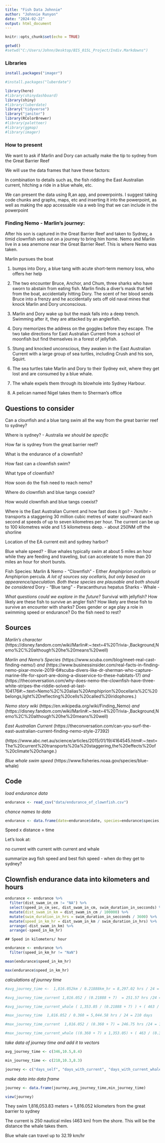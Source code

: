 ```yaml
---
title: "Fish Data Johnnie"
author: "Johnnie Runyon"
date: "2024-02-22"
output: html_document
---
```


```r
knitr::opts_chunk$set(echo = TRUE)
```

```r
getwd()
#setwd("C:/Users/Johnn/Desktop/BIS_015L_Project/Indiv.Markdowns")
```

### Libraries

```r
install.packages("imager")
```


```r
#install.packages("luberdate")

library(here)
#library(shinydashboard)
library(shiny)
#library(luberdate)
library("tidyverse")
library("janitor")
library(RColorBrewer)
#library(paletteer)
#library(ggmap)
#library(imager)
```

### How to present ###

We want to ask if Marlin and Dory can actually make the tip to sydney from the Great Barrier Reef

We will use the data frames that have these factors:

In combination to details such as, the fish ridding the East Australian current, hitching a ride in a blue whale, etc.

We can present the data using R,an app, and powerpoints. I suggest taking code chunks and graphs, maps, etc and inserting it into the powerpoint, as well as making the app accessable via a web ling that we can include in the powerpoint


### Finding Nemo - Marlin's journey:
After his son is captured in the Great Barrier Reef and taken to Sydney, a timid clownfish sets out on a journey to bring him home.
Nemo and Marlin live in a sea anemone near the Great Barrier Reef. This is where Nemo was taken.

Marlin pursues the boat


1) bumps into Dory, a blue tang with acute short-term memory loss, who offers her help

2) The two encounter Bruce, Anchor, and Chum, three sharks who have sworn to abstain from eating fish. Marlin finds a diver's mask that fell from the boat, accidentally hitting Dory. The scent of her blood sends Bruce into a frenzy and he accidentally sets off old naval mines that knock Marlin and Dory unconscious.

3) Marlin and Dory wake up but the mask falls into a deep trench. Swimming after it, they are attacked by an anglerfish.

4) Dory memorizes the address on the goggles before they escape. The two take directions for East Australian Current from a school of moonfish but find themselves in a forest of jellyfish.

5) Stung and knocked unconscious, they awaken in the East Australian Current with a large group of sea turtles, including Crush and his son, Squirt.

6) The sea turtles take Marlin and Dory to their Sydney exit, where they get lost and are consumed by a blue whale.

7) The whale expels them through its blowhole into Sydney Harbour.

8) A pelican named Nigel takes them to Sherman's office

## Questions to consider

Can a clounfish and a blue tang swim all the way from the great barrier reef to sydney?

Where is sydney? - Australia *we should be specific*

How far is sydney from the great barrier reef?

What is the endurance of a clownfish?

How fast can a clownfish swim?

What type of clownfish?

How soon do the fish need to reach nemo?

Where do clownfish and blue tangs coexist?

How would clownfish and blue tangs coexist?





Where is the East Australian Current and how fast does it go? - 7km/hr
- transports a staggering 30 million cubic metres of water southward each second at speeds of up to seven kilometres per hour. The current can be up to 100 kilometres wide and 1.5 kilometress deep.
- about 250NM off the shorline

Location of the EA current exit and sydney harbor?

Blue whale speed? - Blue whales typically swim at about 5 miles an hour while they are feeding and traveling, but can accelerate to more than 20 miles an hour for short bursts.

Fish Species:
  Marlin & Nemo - "Clownfish" - Either *Amphiprion ocellaris* or Amphiprion percula.
  *A lot of sources say ocellaris, but only based on appearence/speculation. Both these species are plausable and both should be considered*
  Dory - "Blue tang" - Paracanthurus hepatus
  Sharks - 
  Whale - 



*What questions could we explore in the future?*
Survival with jellyfish?
How likely are these fish to survive an angler fish?
How likely are these fish to survive an encounter with sharks?
Does gender or age play a role in swimming speed or endurance?
Do the fish need to rest?

## Sources


*Marlin's character* (https://disney.fandom.com/wiki/Marlin#:~:text=4%20Trivia-,Background,Nemo%2C%20although%20he%20means%20well)

*Marlin and Nemo's Species* (https://www.scuba.com/blog/meet-real-cast-finding-nemo/) *and* (https://www.businessinsider.com/real-facts-in-finding-nemo-pixar-movie-2019-6#scuba-divers-like-dr-sherman-who-capture-marine-life-for-sport-are-doing-a-disservice-to-these-habitats-17) *and* (https://theconversation.com/why-does-nemo-the-clownfish-have-three-white-stripes-the-riddle-solved-at-last-104176#:~:text=Nemo%2C%20alias%20Amphiprion%20ocellaris%2C%20belongs,light%2Dreflecting%20cells%20called%20iridophores.)

*Nemo story wiki* (https://en.wikipedia.org/wiki/Finding_Nemo) *and* (https://disney.fandom.com/wiki/Marlin#:~:text=4%20Trivia-,Background,Nemo%2C%20although%20he%20means%20well)

*East Australian Current*
(https://theconversation.com/can-you-surf-the-east-australian-current-finding-nemo-style-27392)

(https://www.abc.net.au/science/articles/2015/01/19/4164545.htm#:~:text=The%20current%20transports%20a%20staggering,the%20effects%20of%20climate%20change.)

*Blue whale swim speed* (https://www.fisheries.noaa.gov/species/blue-whale)



## Code

*load endurance data*
```r
endurance <- read_csv("data/endurance_of_clownfish.csv")
```

*chance names to data*
```r
endurance <- data.frame(date=endurance$date, species=endurance$species, batch_id=endurance$batch_id, days_post_hatch=endurance$dph,percent_settlment_age=endurance$stand_dph, speed_in_cm_sec=endurance$speed, swim_duration_in_secconds=endurance$time_sec, dist_swam_in_cm=endurance$dist_cm, total_length=endurance$tl, standard_length=endurance$sl, body_depth=endurance$bd, propulsive_area=endurance$pa)
```



Speed x distance = time

Let's look at:

no current
with current
with current and whale

summarize avg fish speed and best fish speed - when do they get to sydney?


## Clownfish endurance data into kilometers and hours
```r
endurance <- endurance %>%
  filter(dist_swam_in_cm != "NA") %>%
  select(speed_in_cm_sec, dist_swam_in_cm, swim_duration_in_secconds) %>%
  mutate(dist_swam_in_km = dist_swam_in_cm / 100000) %>%
  mutate(swim_duration_in_hrs = swim_duration_in_secconds / 3600) %>%
  mutate(speed_in_km_hr = dist_swam_in_km / swim_duration_in_hrs) %>% 
  arrange(-dist_swam_in_km) %>% 
  arrange(-speed_in_km_hr)
```


    ## Speed in kilometers/ hour
```r
endurance <- endurance %>% 
  filter(speed_in_km_hr != "NaN")
```

```r
mean(endurance$speed_in_km_hr)
```

```r
max(endurance$speed_in_km_hr)
```
*calculations of journey time*
```r
#avg_journey_time <-  1,816.052km / 0.21888km_hr = 8,297.02 hrs / 24 = 346 days

#avg_journey_time_current 1,816.052 / (0.21888 + 7)  = 251.57 hrs /24 = 10.5 days

#avg_journey_time_current_whale ( 1,353.05 / (0.21888 + 7) ) + ( 463 / (0.21888 + 32.19) ) = 187.43 + 14.29 = 201.72 hrs /24 = 8.4 days

#max_journey_time  1,816.052 / 0.360 = 5,044.58 hrs / 24 = 210 days

#max_journey_time_current  1,816.052 / (0.360 + 7) = 246.75 hrs /24 = 10.3 days

#max_journey_time_current_whale ((0.360 + 7) x 1,353.05) + ( 463 / (0.360 + 32.19)) = 183.84 + 14.22 = 198.06 hrs /24 = 8.3 days
```

*take data of journey time and add it to vectors*
```r
avg_journey_time <- c(346,10.5,8.4)

min_journey_time <- c(210,10.3,8.3)

journey <- c("days_self", "days_with_current", "days_with_current_whale")
```


*make data into data frame*
```r
journey <- data.frame(journey,avg_journey_time,min_journey_time)
```

```r
view(journey)
```




They swim 1,816,053.83 meters = 1,816.052 kilometers from the great barrier to sydney

The current is 250 nautical miles (463 km) from the shore. This will be the distance the whale takes them.

Blue whale can travel up to 32.19 km/hr


































